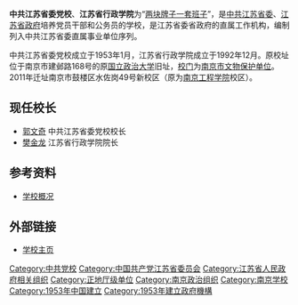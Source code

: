 '''中共江苏省委党校'''、'''江苏省行政学院'''为“[[两块牌子一套班子|两块牌子一套班子]]”，是[[中共江苏省委|中共江苏省委]]、[[江苏省人民政府|江苏省政府]]培养党员干部和公务员的学校，是江苏省委省政府的直属工作机构，编制列入中共江苏省委直属事业单位序列。

中共江苏省委党校成立于1953年1月，江苏省行政学院成立于1992年12月。原校址位于南京市建邺路168号的原[[国立政治大学|国立政治大学]]旧址，[[原国立中央政治大学门楼|校门]]为[[南京市文物保护单位|南京市文物保护单位]]。2011年迁址南京市鼓楼区水佐岗49号新校区（原为[[南京工程学院|南京工程学院]]校区）。

==现任校长==
*[[郭文奇|郭文奇]]  中共江苏省委党校校长
*[[樊金龙|樊金龙]]  江苏省行政学院院长

==参考资料==
*[https://web.archive.org/web/20130716151521/http://www.sdx.js.cn/col/col13/index.html 学校概况]

==外部链接==
*[http://www.sdx.js.cn/ 学校主页]{{Wayback|url=http://www.sdx.js.cn/ |date=20130906133805 }}

[[Category:中共党校|Category:中共党校]]
[[Category:中国共产党江苏省委员会|Category:中国共产党江苏省委员会]]
[[Category:江苏省人民政府相关组织|Category:江苏省人民政府相关组织]]
[[Category:正地厅级单位|Category:正地厅级单位]]
[[Category:南京政治组织|Category:南京政治组织]]
[[Category:南京学校|Category:南京学校]]
[[Category:1953年中国建立|Category:1953年中国建立]]
[[Category:1953年建立政府機構|Category:1953年建立政府機構]]